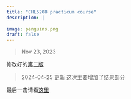 ```yaml
---
title: "CHL5208 practicum course"
description: |
  
image: penguins.png
draft: false
---
```


> Nov 23, 2023 

修改好的[第二版](files/5208present1116.html#1)

> 2024-04-25 更新 这次主要增加了结果部分

最后一击请看[这里](files/CHL5208_LinYu_winter_term0425.pdf)